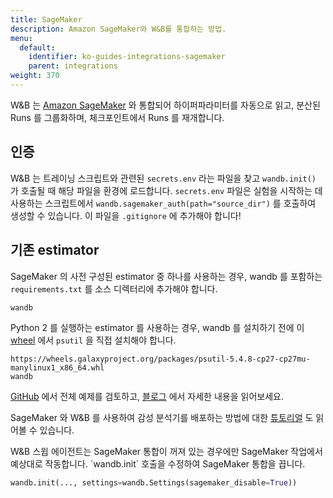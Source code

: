 ---
title: SageMaker
description: Amazon SageMaker와 W&B를 통합하는 방법.
menu:
  default:
    identifier: ko-guides-integrations-sagemaker
    parent: integrations
weight: 370
---

W&B 는 [Amazon SageMaker](https://aws.amazon.com/sagemaker/) 와 통합되어 하이퍼파라미터를 자동으로 읽고, 분산된 Runs 를 그룹화하며, 체크포인트에서 Runs 를 재개합니다.

## 인증

W&B 는 트레이닝 스크립트와 관련된 `secrets.env` 라는 파일을 찾고 `wandb.init()` 가 호출될 때 해당 파일을 환경에 로드합니다. `secrets.env` 파일은 실험을 시작하는 데 사용하는 스크립트에서 `wandb.sagemaker_auth(path="source_dir")` 를 호출하여 생성할 수 있습니다. 이 파일을 `.gitignore` 에 추가해야 합니다!

## 기존 estimator

SageMaker 의 사전 구성된 estimator 중 하나를 사용하는 경우, wandb 를 포함하는 `requirements.txt` 를 소스 디렉터리에 추가해야 합니다.

```text
wandb
```

Python 2 를 실행하는 estimator 를 사용하는 경우, wandb 를 설치하기 전에 이 [wheel](https://pythonwheels.com) 에서 `psutil` 을 직접 설치해야 합니다.

```text
https://wheels.galaxyproject.org/packages/psutil-5.4.8-cp27-cp27mu-manylinux1_x86_64.whl
wandb
```

[GitHub](https://github.com/wandb/examples/tree/master/examples/pytorch/pytorch-cifar10-sagemaker) 에서 전체 예제를 검토하고, [블로그](https://wandb.ai/site/articles/running-sweeps-with-sagemaker) 에서 자세한 내용을 읽어보세요.

SageMaker 와 W&B 를 사용하여 감성 분석기를 배포하는 방법에 대한 [튜토리얼](https://wandb.ai/authors/sagemaker/reports/Deploy-Sentiment-Analyzer-Using-SageMaker-and-W-B--VmlldzoxODA1ODE) 도 읽어볼 수 있습니다.

<Warning>
W&B 스윕 에이전트는 SageMaker 통합이 꺼져 있는 경우에만 SageMaker 작업에서 예상대로 작동합니다. `wandb.init` 호출을 수정하여 SageMaker 통합을 끕니다.

```python
wandb.init(..., settings=wandb.Settings(sagemaker_disable=True))
```
</Warning>
